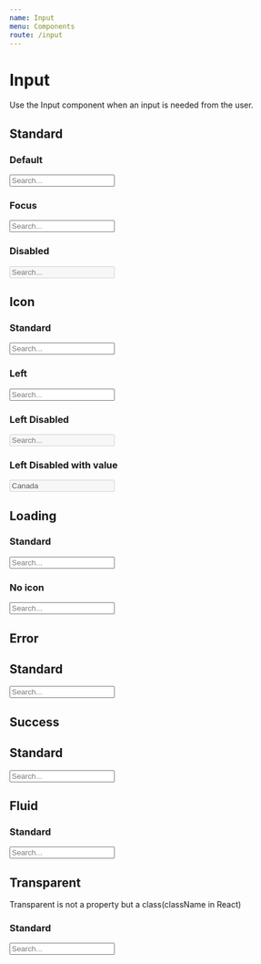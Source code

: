 ```yaml
---
name: Input
menu: Components
route: /input
---
```



# Input

Use the Input component when an input is needed from the user.

## Standard

### Default

<Playground>
    <Input placeholder="Search..." />
</Playground>

### Focus

<Playground>
    <Input focus placeholder="Search..." />
</Playground>

### Disabled

<Playground>
    <Input disabled placeholder="Search..." />
</Playground>

## Icon

### Standard

<Playground>
    <Input icon="search" placeholder="Search..." />
</Playground>

### Left

<Playground>
    <Input icon="search" iconPosition="left" placeholder="Search..." />
</Playground>

### Left Disabled

<Playground>
    <Input disabled icon="search" iconPosition="left" placeholder="Search..." />
</Playground>

### Left Disabled with value

<Playground>
    <Input disabled icon="search" iconPosition="left" placeholder="Search..." value="Canada" />
</Playground>

## Loading

### Standard

<Playground>
    <Input loading icon="user" iconPosition="left" placeholder="Search..." />
</Playground>

### No icon

<Playground>
    <Input loading placeholder="Search..." />
</Playground>

## Error

## Standard

<Playground>
    <Input error placeholder="Search..." />
</Playground>

## Success

## Standard

<Playground>
    <Input className="success" placeholder="Search..." />
</Playground>

## Fluid

### Standard

<Playground>
    <Input fluid placeholder="Search..." />
</Playground>

## Transparent

Transparent is not a property but a class(className in React)

### Standard

<Playground>
    <Input placeholder="Search..." className="transparent" />
</Playground>
